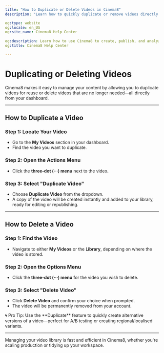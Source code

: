 ---
title: "How to Duplicate or Delete Videos in Cinema8"
description: "Learn how to quickly duplicate or remove videos directly from your dashboard to manage your content library effectively. Visit Cinema8."

og:type: website
og:locale: en_US
og:site_name: Cinema8 Help Center
 
og:description: Learn how to use Cinema8 to create, publish, and analyze interactive videos.
og:title: Cinema8 Help Center

---


# Duplicating or Deleting Videos

Cinema8 makes it easy to manage your content by allowing you to duplicate videos for reuse or delete videos that are no longer needed—all directly from your dashboard.

---

## How to Duplicate a Video

<Steps>

### Step 1: Locate Your Video

- Go to the **My Videos** section in your dashboard.
- Find the video you want to duplicate.

### Step 2: Open the Actions Menu

- Click the **three-dot (···) menu** next to the video.

### Step 3: Select "Duplicate Video"

- Choose **Duplicate Video** from the dropdown.
- A copy of the video will be created instantly and added to your library, ready for editing or republishing.

</Steps>

---

## How to Delete a Video

<Steps>

### Step 1: Find the Video

- Navigate to either **My Videos** or the **Library**, depending on where the video is stored.

### Step 2: Open the Options Menu

- Click the **three-dot (···) menu** for the video you wish to delete.

### Step 3: Select "Delete Video"

- Click **Delete Video** and confirm your choice when prompted.
- The video will be permanently removed from your account.

</Steps>

<Callout type="info">
🌀 Pro Tip: Use the **Duplicate** feature to quickly create alternative versions of a video—perfect for A/B testing or creating regional/localised variants.
</Callout>

---

Managing your video library is fast and efficient in Cinema8, whether you're scaling production or tidying up your workspace.
